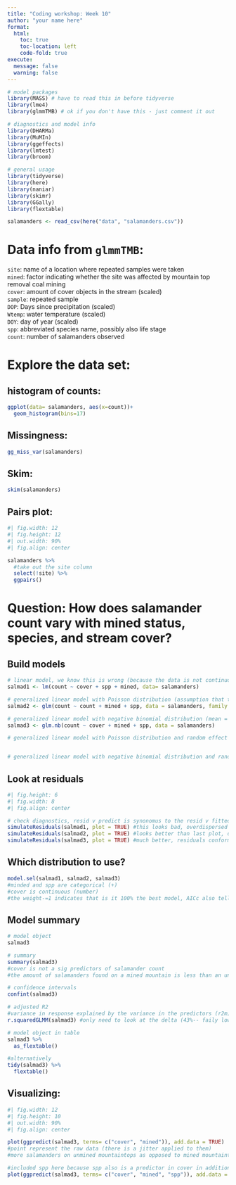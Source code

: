 ```yaml
---
title: "Coding workshop: Week 10"
author: "your name here"
format:
  html:
    toc: true
    toc-location: left
    code-fold: true
execute:
  message: false
  warning: false
---
```


```r
# model packages
library(MASS) # have to read this in before tidyverse 
library(lme4)
library(glmmTMB) # ok if you don't have this - just comment it out

# diagnostics and model info
library(DHARMa)
library(MuMIn)
library(ggeffects)
library(lmtest)
library(broom)

# general usage
library(tidyverse)
library(here)
library(naniar)
library(skimr)
library(GGally)
library(flextable)

salamanders <- read_csv(here("data", "salamanders.csv"))
```

# Data info from `glmmTMB`:

`site`: name of a location where repeated samples were taken  
`mined`: factor indicating whether the site was affected by mountain top removal coal mining  
`cover`: amount of cover objects in the stream (scaled)  
`sample`: repeated sample  
`DOP`: Days since precipitation (scaled)  
`Wtemp`: water temperature (scaled)  
`DOY`: day of year (scaled)  
`spp`: abbreviated species name, possibly also life stage  
`count`: number of salamanders observed  

# Explore the data set:

## histogram of counts:

```r
ggplot(data= salamanders, aes(x=count))+
  geom_histogram(bins=17)
```

## Missingness:

```r
gg_miss_var(salamanders)
```

## Skim: 

```r
skim(salamanders)
```

## Pairs plot:  

```r
#| fig.width: 12
#| fig.height: 12
#| out.width: 90%
#| fig.align: center

salamanders %>% 
  #take out the site column
  select(!site) %>% 
  ggpairs()
```

# Question: How does salamander count vary with mined status, species, and stream cover?

## Build models

```r
# linear model, we know this is wrong (because the data is not continuously distributed--this data is count/discrete: we are still doing this to show how it doesn't work)
salmad1 <- lm(count ~ cover + spp + mined, data= salamanders)

# generalized linear model with Poisson distribution (assumption that the mean of the assumes values is equal to the variance)
salmad2 <- glm(count ~ count + mined + spp, data = salamanders, family = "poisson")

# generalized linear model with negative binomial distribution (mean = mean, variance = mean divided by K or something (variance is greater than the mean)--> notes from this week)
salmad3 <- glm.nb(count ~ cover + mined + spp, data = salamanders)

# generalized linear model with Poisson distribution and random effect of site


# generalized linear model with negative binomial distribution and random effect of site

```

## Look at residuals

```r
#| fig.height: 6
#| fig.width: 8
#| fig.align: center

# check diagnostics, resid v predict is synonomus to the resid v fitted 
simulateResiduals(salmad1, plot = TRUE) #this looks bad, overdispersed 
simulateResiduals(salmad2, plot = TRUE) #looks better than last plot, qq plot looks bad, over dispersed and outliers 
simulateResiduals(salmad3, plot = TRUE) #much better, residuals conform to uniform distribution, no sig problems detected ---> negative bionomial is likely the best fit 
```

## Which distribution to use?

```r
model.sel(salmad1, salmad2, salmad3)
#minded and spp are categorical (+)
#cover is continuous (number)
#the weight-=1 indicates that is it 100% the best model, AICc also tells us this 
```

## Model summary

```r
# model object
salmad3

# summary 
summary(salmad3)
#cover is not a sig predictors of salamander count 
#the amount of salamanders found on a mined mountain is less than an unmined mountain

# confidence intervals
confint(salmad3)

# adjusted R2
#variance in response explained by the variance in the predictors (r2m)
r.squaredGLMM(salmad3) #only need to look at the delta (43%-- faily low bc we are only using 3 predictors)
```

```r
# model object in table
salmad3 %>% 
  as_flextable()

#alternatively 
tidy(salmad3) %>% 
  flextable()
```


## Visualizing:

```r
#| fig.width: 12
#| fig.height: 10
#| out.width: 90%
#| fig.align: center

plot(ggpredict(salmad3, terms= c("cover", "mined")), add.data = TRUE)
#point represent the raw data (there is a jitter applied to them)
#more salamanders on unmined mountaintops as opposed to mined mountaintops 

#included spp here because spp also is a predictor in cover in addition to mind
plot(ggpredict(salmad3, terms= c("cover", "mined", "spp")), add.data = TRUE)
```

